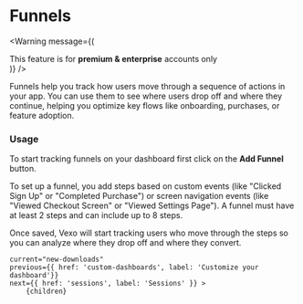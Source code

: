 
# Funnels

<Warning message={(<div>This feature is for <b>premium & enterprise</b> accounts only</div>)} />

Funnels help you track how users move through a sequence of actions in your app.
You can use them to see where users drop off and where they continue,
helping you optimize key flows like onboarding, purchases, or feature adoption.



<DocImage src="/docs/funnels-main.png" width="1018" height="392"/>

### Usage

To start tracking funnels on your dashboard first click on the <b>Add Funnel</b> button.


<DocImage src="/docs/funnels-first-step.png" width="1018" height="392" />


To set up a funnel, you add steps based on custom events (like "Clicked Sign Up" or "Completed Purchase") or
screen navigation events (like "Viewed Checkout Screen" or "Viewed Settings Page").
A funnel must have at least 2 steps and can include up to 8 steps.


<DocImage src="/docs/funnels-form.png" width="1018" height="392"/>


Once saved, Vexo will start tracking users who move through the steps so you can analyze where they drop off and where they convert.



    current="new-downloads"
    previous={{ href: 'custom-dashboards', label: 'Customize your dashboard'}}
    next={{ href: 'sessions', label: 'Sessions' }} >
        {children}
</DocLayout>
